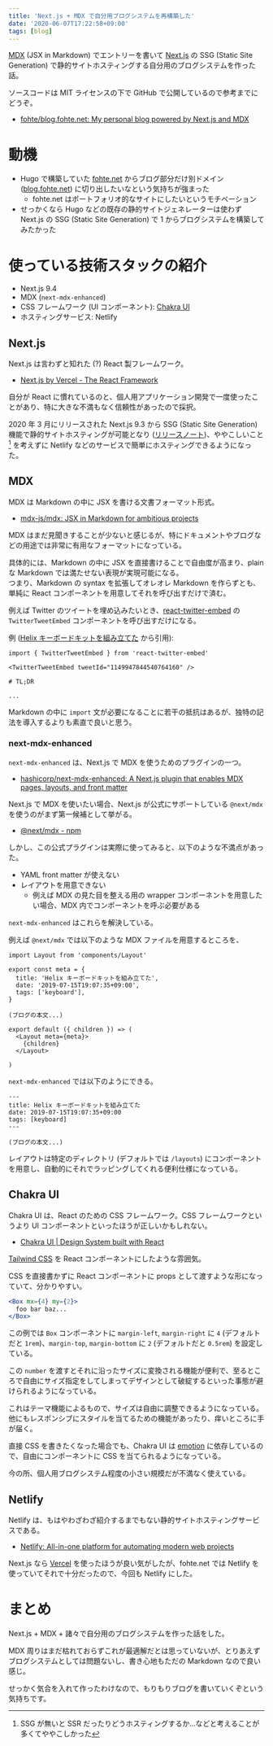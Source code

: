 ```yaml
---
title: 'Next.js + MDX で自分用ブログシステムを再構築した'
date: '2020-06-07T17:22:58+09:00'
tags: [blog]
---
```


[MDX](https://mdxjs.com/) (JSX in Markdown) でエントリーを書いて [Next.js](https://nextjs.org/) の SSG (Static Site Generation) で静的サイトホスティングする自分用のブログシステムを作った話。

ソースコードは MIT ライセンスの下で GitHub で公開しているので参考までにどうぞ。

- [fohte/blog\.fohte\.net: My personal blog powered by Next\.js and MDX](https://github.com/fohte/blog.fohte.net)

# 動機

- Hugo で構築していた [fohte.net](https://fohte.net) からブログ部分だけ別ドメイン ([blog.fohte.net](/)) に切り出したいなという気持ちが強まった
  - fohte.net はポートフォリオ的なサイトにしたいというモチベーション
- せっかくなら Hugo などの既存の静的サイトジェネレーターは使わず Next.js の SSG (Static Site Generation) で 1 からブログシステムを構築してみたかった

# 使っている技術スタックの紹介

- Next.js 9.4
- MDX (`next-mdx-enhanced`)
- CSS フレームワーク (UI コンポーネント): [Chakra UI](https://chakra-ui.com/)
- ホスティングサービス: Netlify

## Next.js

Next.js は言わずと知れた (?) React 製フレームワーク。

- [Next\.js by Vercel \- The React Framework](https://nextjs.org/)

自分が React に慣れているのと、個人用アプリケーション開発で一度使ったことがあり、特に大きな不満もなく信頼性があったので採択。

2020 年 3 月にリリースされた Next.js 9.3 から SSG (Static Site Generation) 機能で静的サイトホスティングが可能となり ([リリースノート](https://nextjs.org/blog/next-9-3))、ややこしいこと [^1] を考えずに Netlify などのサービスで簡単にホスティングできるようになった。

[^1]: SSG が無いと SSR だったりどうホスティングするか…などと考えることが多くてややこしかった

## MDX

MDX は Markdown の中に JSX を書ける文書フォーマット形式。

- [mdx\-js/mdx: JSX in Markdown for ambitious projects](https://github.com/mdx-js/mdx)

MDX はまだ見聞きすることが少ないと感じるが、特にドキュメントやブログなどの用途では非常に有用なフォーマットになっている。

具体的には、Markdown の中に JSX を直接書けることで自由度が高まり、plain な Markdown では満たせない表現が実現可能になる。  
つまり、Markdown の syntax を拡張してオレオレ Markdown を作らずとも、単純に React コンポーネントを用意してそれを呼び出すだけで済む。

例えば Twitter のツイートを埋め込みたいとき、[react-twitter-embed](https://www.npmjs.com/package/react-twitter-embed) の `TwitterTweetEmbed` コンポーネントを呼び出すだけになる。

例 ([Helix キーボードキットを組み立てた](/posts/2019-07-15-build-helix-keyboard-kit) から引用):

```mdx
import { TwitterTweetEmbed } from 'react-twitter-embed'

<TwitterTweetEmbed tweetId="1149947844540764160" />

# TL;DR

...
```

Markdown の中に `import` 文が必要になることに若干の抵抗はあるが、独特の記法を導入するよりも素直で良いと思う。

### next-mdx-enhanced

`next-mdx-enhanced` は、Next.js で MDX を使うためのプラグインの一つ。

- [hashicorp/next\-mdx\-enhanced: A Next\.js plugin that enables MDX pages, layouts, and front matter](https://github.com/hashicorp/next-mdx-enhanced)

Next.js で MDX を使いたい場合、Next.js が公式にサポートしている `@next/mdx` を使うのがまず第一候補として挙がる。

- [@next/mdx \- npm](https://www.npmjs.com/package/@next/mdx)

しかし、この公式プラグインは実際に使ってみると、以下のような不満点があった。

- YAML front matter が使えない
- レイアウトを用意できない
  - 例えば MDX の見た目を整える用の wrapper コンポーネントを用意したい場合、MDX 内でコンポーネントを呼ぶ必要がある

`next-mdx-enhanced` はこれらを解決している。

例えば `@next/mdx` では以下のような MDX ファイルを用意するところを、

```mdx
import Layout from 'components/Layout'

export const meta = {
  title: 'Helix キーボードキットを組み立てた',
  date: '2019-07-15T19:07:35+09:00',
  tags: ['keyboard'],
}

(ブログの本文...)

export default ({ children }) => (
  <Layout meta={meta}>
    {children}
  </Layout>

)
```

`next-mdx-enhanced` では以下のようにできる。

```mdx
---
title: Helix キーボードキットを組み立てた
date: 2019-07-15T19:07:35+09:00
tags: [keyboard]
---

(ブログの本文...)
```

レイアウトは特定のディレクトリ (デフォルトでは `/layouts`) にコンポーネントを用意し、自動的にそれでラッピングしてくれる便利仕様になっている。

## Chakra UI

Chakra UI は、React のための CSS フレームワーク。CSS フレームワークというより UI コンポーネントといったほうが正しいかもしれない。

- [Chakra UI \| Design System built with React](https://chakra-ui.com/)

[Tailwind CSS](https://tailwindcss.com/) を React コンポーネントにしたような雰囲気。

CSS を直接書かずに React コンポーネントに props として渡すような形になっていて、分かりやすい。

```jsx
<Box mx={4} my={2}>
  foo bar baz...
</Box>
```

この例では `Box` コンポーネントに `margin-left`, `margin-right` に `4` (デフォルトだと `1rem`)、`margin-top`, `margin-bottom` に `2` (デフォルトだと `0.5rem`) を設定している。

この `number` を渡すとそれに沿ったサイズに変換される機能が便利で、至るところで自由にサイズ指定をしてしまってデザインとして破綻するといった事態が避けられるようになっている。

これはテーマ機能によるもので、サイズは自由に調整できるようになっている。
他にもレスポンシブにスタイルを当てるための機能があったり、痒いところに手が届く。

直接 CSS を書きたくなった場合でも、Chakra UI は [emotion](https://emotion.sh/docs/introduction) に依存しているので、自由にコンポーネントに CSS を当てられるようになっている。

今の所、個人用ブログシステム程度の小さい規模だが不満なく使えている。

## Netlify

Netlify は、もはやわざわざ紹介するまでもない静的サイトホスティングサービスである。

- [Netlify: All\-in\-one platform for automating modern web projects](https://www.netlify.com/)

Next.js なら [Vercel](https://vercel.com) を使ったほうが良い気がしたが、fohte.net では Netlify を使っていてそれで十分だったので、今回も Netlify にした。

# まとめ

Next.js + MDX + 諸々で自分用のブログシステムを作った話をした。

MDX 周りはまだ枯れておらずこれが最適解だとは思っていないが、とりあえずブログシステムとしては問題ないし、書き心地もただの Markdown なので良い感じ。

せっかく気合を入れて作ったわけなので、もりもりブログを書いていくぞという気持ちです。
